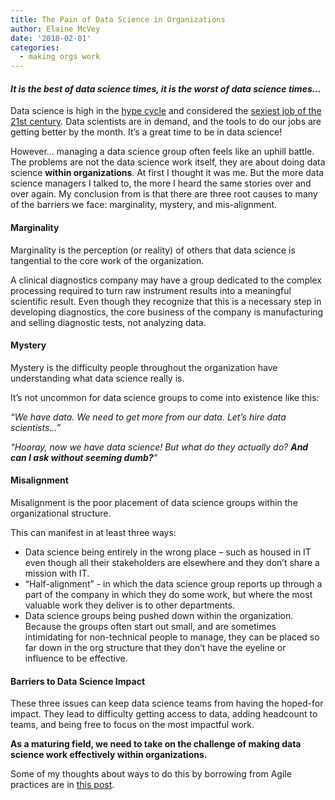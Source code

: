 ```yaml
---
title: The Pain of Data Science in Organizations
author: Elaine McVey
date: '2018-02-01'
categories:
  - making orgs work
---
```


#### _It is the best of data science times, it is the worst of data science times..._

Data science is high in the [hype cycle](https://www.gartner.com/doc/3772081/hype-cycle-data-science-machine) and considered the [sexiest job of the 21st century](https://hbr.org/2012/10/data-scientist-the-sexiest-job-of-the-21st-century).  Data scientists are in demand, and the tools to do our jobs are getting better by the month.  It's a great time to be in data science!

However... managing a data science group often feels like an uphill battle.  The problems are not the data science work itself, they are about doing data science **within organizations**.  At first I thought it was me.  But the more data science managers I talked to, the more I heard the same stories over and over again.  My conclusion from is that there are three root causes to many of the barriers we face: marginality, mystery, and mis-alignment.

#### Marginality

Marginality is the perception (or reality) of others that data science is tangential to the core work of the organization.  

A clinical diagnostics company may have a group dedicated to the complex processing required to turn raw instrument results into a meaningful scientific result.  Even though they recognize that this is a necessary step in developing diagnostics, the core business of the company is manufacturing and selling diagnostic tests, not analyzing data.  


#### Mystery

Mystery is the difficulty people throughout the organization have understanding what data science really is.

It's not uncommon for data science groups to come into existence like this:

_"We have data.  We need to get more from our data.  Let's hire data scientists..."_

_"Hooray, now we have data science!  But what do they actually do?  **And can I ask without seeming dumb?**"_


#### Misalignment

Misalignment is the poor placement of data science groups within the organizational structure.

This can manifest in at least three ways:

* Data science being entirely in the wrong place -- such as housed in IT even though all their stakeholders are elsewhere and they don't share a mission with IT.  
* "Half-alignment" - in which the data science group reports up through a part of the company in which they do some work, but where the most valuable work they deliver is to other departments.  
* Data science groups being pushed down within the organization.  Because the groups often start out small, and are sometimes intimidating for non-technical people to manage, they can be placed so far down in the org structure that they don't have the eyeline or influence to be effective.


#### Barriers to Data Science Impact

These three issues can keep data science teams from having the hoped-for impact.  They lead to difficulty getting access to data, adding headcount to teams, and being free to focus on the most impactful work.

**As a maturing field, we need to take on the challenge of making data science work effectively within organizations.**

Some of my thoughts about ways to do this by borrowing from Agile practices are in [this post](#agile-for-ds).